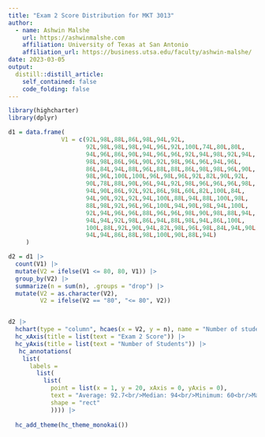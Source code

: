 ```yaml
---
title: "Exam 2 Score Distribution for MKT 3013"
author:
  - name: Ashwin Malshe
    url: https://ashwinmalshe.com
    affiliation: University of Texas at San Antonio
    affiliation_url: https://business.utsa.edu/faculty/ashwin-malshe/
date: 2023-03-05
output:
  distill::distill_article:
    self_contained: false
    code_folding: false
---
```


```r
library(highcharter)
library(dplyr)
```


```r
d1 = data.frame(
               V1 = c(92L,98L,88L,86L,98L,94L,92L,
                      92L,98L,98L,98L,94L,96L,92L,100L,74L,80L,80L,
                      94L,96L,86L,90L,94L,96L,96L,92L,94L,98L,92L,94L,
                      98L,98L,86L,96L,90L,92L,98L,96L,96L,94L,96L,
                      86L,84L,94L,88L,96L,88L,88L,86L,98L,98L,96L,90L,
                      98L,96L,100L,100L,96L,98L,96L,92L,82L,90L,92L,
                      90L,78L,88L,90L,96L,94L,92L,98L,96L,96L,96L,98L,
                      94L,90L,86L,92L,92L,86L,98L,60L,82L,100L,84L,
                      94L,90L,92L,92L,94L,100L,88L,94L,88L,100L,98L,
                      88L,98L,92L,96L,96L,100L,94L,90L,98L,94L,100L,
                      92L,94L,96L,96L,88L,96L,96L,98L,90L,98L,88L,94L,
                      94L,94L,92L,98L,86L,94L,88L,98L,94L,86L,100L,
                      100L,88L,92L,90L,94L,82L,98L,96L,98L,84L,94L,90L,
                      94L,94L,86L,88L,98L,100L,90L,88L,94L)
     )


```

```r
d2 = d1 |> 
  count(V1) |> 
  mutate(V2 = ifelse(V1 <= 80, 80, V1)) |> 
  group_by(V2) |> 
  summarize(n = sum(n), .groups = "drop") |> 
  mutate(V2 = as.character(V2),
         V2 = ifelse(V2 == "80", "<= 80", V2))



```

```r

d2 |> 
  hchart(type = "column", hcaes(x = V2, y = n), name = "Number of students") |> 
  hc_xAxis(title = list(text = "Exam 2 Score")) |> 
  hc_yAxis(title = list(text = "Number of Students")) |> 
   hc_annotations(
    list(
      labels = 
        list(
          list(
            point = list(x = 1, y = 20, xAxis = 0, yAxis = 0),
            text = "Average: 92.7<br/>Median: 94<br/>Minimum: 60<br/>Maximum: 100",
            shape = "rect"
            )))) |> 
  
  hc_add_theme(hc_theme_monokai())
```

